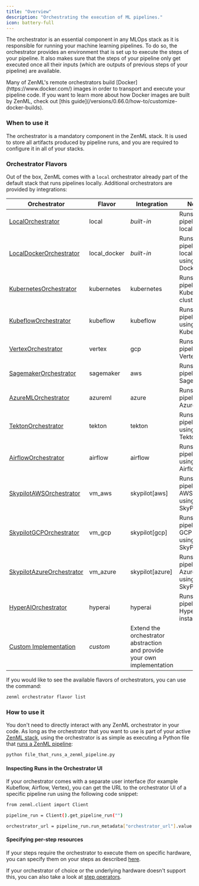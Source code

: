 ```yaml
---
title: "Overview"
description: "Orchestrating the execution of ML pipelines."
icon: battery-full
---
```


The orchestrator is an essential component in any MLOps stack as it is responsible for running your machine learning pipelines. To do so, the orchestrator provides an environment that is set up to execute the steps of your pipeline. It also makes sure that the steps of your pipeline only get executed once all their inputs (which are outputs of previous steps of your pipeline) are available.

<Info>
  Many of ZenML's remote orchestrators build [Docker](https://www.docker.com/) images in order to transport and execute your pipeline code. If you want to learn more about how Docker images are built by ZenML, check out [this guide](/versions/0.66.0/how-to/customize-docker-builds).
</Info>

### When to use it

The orchestrator is a mandatory component in the ZenML stack. It is used to store all artifacts produced by pipeline runs, and you are required to configure it in all of your stacks.

### Orchestrator Flavors

Out of the box, ZenML comes with a `local` orchestrator already part of the default stack that runs pipelines locally. Additional orchestrators are provided by integrations:

| Orchestrator                                                             | Flavor        | Integration                                                             | Notes                                           |
| ------------------------------------------------------------------------ | ------------- | ----------------------------------------------------------------------- | ----------------------------------------------- |
| [LocalOrchestrator](/versions/0.66.0/stack-components/orchestrators/local)               | local         | _built-in_                                                              | Runs your pipelines locally.                    |
| [LocalDockerOrchestrator](/versions/0.66.0/stack-components/orchestrators/local-docker)  | local\_docker | _built-in_                                                              | Runs your pipelines locally using Docker.       |
| [KubernetesOrchestrator](/versions/0.66.0/stack-components/orchestrators/kubernetes)     | kubernetes    | kubernetes                                                              | Runs your pipelines in Kubernetes clusters.     |
| [KubeflowOrchestrator](/versions/0.66.0/stack-components/orchestrators/kubeflow)         | kubeflow      | kubeflow                                                                | Runs your pipelines using Kubeflow.             |
| [VertexOrchestrator](/versions/0.66.0/stack-components/orchestrators/vertex)             | vertex        | gcp                                                                     | Runs your pipelines in Vertex AI.               |
| [SagemakerOrchestrator](/versions/0.66.0/stack-components/orchestrators/sagemaker)       | sagemaker     | aws                                                                     | Runs your pipelines in Sagemaker.               |
| [AzureMLOrchestrator](/versions/0.66.0/stack-components/orchestrators/azureml)           | azureml       | azure                                                                   | Runs your pipelines in AzureML.                 |
| [TektonOrchestrator](/versions/0.66.0/stack-components/orchestrators/tekton)             | tekton        | tekton                                                                  | Runs your pipelines using Tekton.               |
| [AirflowOrchestrator](/versions/0.66.0/stack-components/orchestrators/airflow)           | airflow       | airflow                                                                 | Runs your pipelines using Airflow.              |
| [SkypilotAWSOrchestrator](/versions/0.66.0/stack-components/orchestrators/skypilot-vm)   | vm\_aws       | skypilot\[aws\]                                                         | Runs your pipelines in AWS VMs using SkyPilot   |
| [SkypilotGCPOrchestrator](/versions/0.66.0/stack-components/orchestrators/skypilot-vm)   | vm\_gcp       | skypilot\[gcp\]                                                         | Runs your pipelines in GCP VMs using SkyPilot   |
| [SkypilotAzureOrchestrator](/versions/0.66.0/stack-components/orchestrators/skypilot-vm) | vm\_azure     | skypilot\[azure\]                                                       | Runs your pipelines in Azure VMs using SkyPilot |
| [HyperAIOrchestrator](/versions/0.66.0/stack-components/orchestrators/hyperai)           | hyperai       | hyperai                                                                 | Runs your pipeline in HyperAI.ai instances.     |
| [Custom Implementation](/versions/0.66.0/stack-components/orchestrators/custom)          | _custom_      | Extend the orchestrator abstraction and provide your own implementation |                                                 |

If you would like to see the available flavors of orchestrators, you can use the command:

```bash
zenml orchestrator flavor list
```

### How to use it

You don't need to directly interact with any ZenML orchestrator in your code. As long as the orchestrator that you want to use is part of your active [ZenML stack](/versions/0.66.0/user-guide/production-guide/understand-stacks), using the orchestrator is as simple as executing a Python file that [runs a ZenML pipeline](https://github.com/zenml-io/zenml/blob/release/0.66.0/docs/book/versions/0.66.0/user-guide/starter-guide/starter-guide.md):

```bash
python file_that_runs_a_zenml_pipeline.py
```

#### Inspecting Runs in the Orchestrator UI

If your orchestrator comes with a separate user interface (for example Kubeflow, Airflow, Vertex), you can get the URL to the orchestrator UI of a specific pipeline run using the following code snippet:

```bash
from zenml.client import Client

pipeline_run = Client().get_pipeline_run("")

orchestrator_url = pipeline_run.run_metadata["orchestrator_url"].value
```

#### Specifying per-step resources

If your steps require the orchestrator to execute them on specific hardware, you can specify them on your steps as described [here](/versions/0.66.0/how-to/use-configuration-files/runtime-configuration).

If your orchestrator of choice or the underlying hardware doesn't support this, you can also take a look at [step operators](/versions/0.66.0/stack-components/step-operators).

